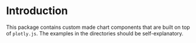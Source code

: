 # Introduction

This package contains custom made chart components that are built on top of `plotly.js`.
The examples in the directories should be self-explanatory.
